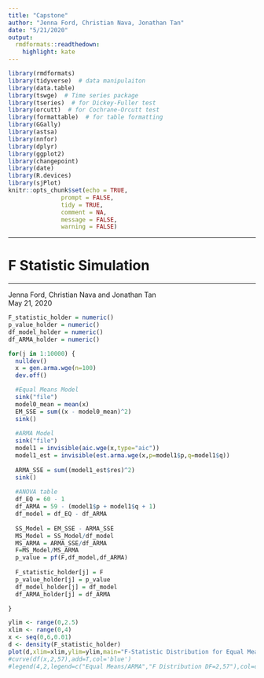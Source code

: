 ```yaml
---
title: "Capstone"
author: "Jenna Ford, Christian Nava, Jonathan Tan"
date: "5/21/2020"
output:
  rmdformats::readthedown:
    highlight: kate
---
```


```r
library(rmdformats)
library(tidyverse)  # data manipulaiton
library(data.table)
library(tswge)  # Time series package
library(tseries)  # for Dickey-Fuller test 
library(orcutt)  # for Cochrane-Orcutt test
library(formattable)  # for table formatting
library(GGally)
library(astsa)
library(nnfor)
library(dplyr)
library(ggplot2)
library(changepoint)
library(date)
library(R.devices)
library(sjPlot)
knitr::opts_chunk$set(echo = TRUE,
               prompt = FALSE,
               tidy = TRUE,
               comment = NA,
               message = FALSE,
               warning = FALSE)
```

***
# F Statistic Simulation
***
Jenna Ford, Christian Nava and Jonathan Tan  
May 21, 2020

```r
F_statistic_holder = numeric()
p_value_holder = numeric()
df_model_holder = numeric()
df_ARMA_holder = numeric()

for(j in 1:10000) {
  nulldev()
  x = gen.arma.wge(n=100)
  dev.off()

  #Equal Means Model
  sink("file")
  model0_mean = mean(x)
  EM_SSE = sum((x - model0_mean)^2)
  sink()
  
  #ARMA Model
  sink("file")
  model1 = invisible(aic.wge(x,type="aic"))
  model1_est = invisible(est.arma.wge(x,p=model1$p,q=model1$q))
  
  ARMA_SSE = sum((model1_est$res)^2)
  sink()
 
  #ANOVA table
  df_EQ = 60 - 1
  df_ARMA = 59 - (model1$p + model1$q + 1)
  df_model = df_EQ - df_ARMA
  
  SS_Model = EM_SSE - ARMA_SSE
  MS_Model = SS_Model/df_model
  MS_ARMA = ARMA_SSE/df_ARMA
  F=MS_Model/MS_ARMA
  p_value = pf(F,df_model,df_ARMA)
  
  F_statistic_holder[j] = F
  p_value_holder[j] = p_value
  df_model_holder[j] = df_model
  df_ARMA_holder[j] = df_ARMA

}

ylim <- range(0,2.5)
xlim <- range(0,4)
x <- seq(0,6,0.01)
d <- density(F_statistic_holder)
plot(d,xlim=xlim,ylim=ylim,main="F-Statistic Distribution for Equal Means/ARMA Residuals",xlab="",col="blue")
#curve(df(x,2,57),add=T,col='blue')
#legend(4,2,legend=c("Equal Means/ARMA","F Distribution DF=2,57"),col=c("black","blue"),lty=1:1, cex=0.8)
```

